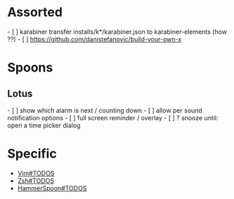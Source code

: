 = Assorted =
- [ ] karabiner transfer installs/k*/karabiner.json to karabiner-elements (how ??)
- [ ] https://github.com/danistefanovic/build-your-own-x

= Spoons =
== Lotus ==
- [ ] show which alarm is next / counting down
- [ ] allow per sound notification options
- [ ] full screen reminder / overlay
- [ ] ? snooze until: open a time picker dialog

= Specific =
* [[Vim#TODOS]]
* [[Zsh#TODOS]]
* [[HammerSpoon#TODOS]]
